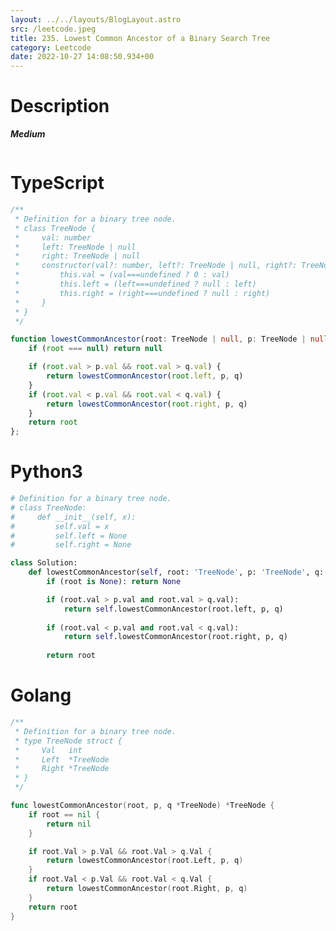 ```yaml
---
layout: ../../layouts/BlogLayout.astro 
src: /leetcode.jpeg
title: 235. Lowest Common Ancestor of a Binary Search Tree
category: Leetcode 
date: 2022-10-27 14:08:50.934+00 
---
```



# Description
***Medium***
```
```

# TypeScript
```typescript
/**
 * Definition for a binary tree node.
 * class TreeNode {
 *     val: number
 *     left: TreeNode | null
 *     right: TreeNode | null
 *     constructor(val?: number, left?: TreeNode | null, right?: TreeNode | null) {
 *         this.val = (val===undefined ? 0 : val)
 *         this.left = (left===undefined ? null : left)
 *         this.right = (right===undefined ? null : right)
 *     }
 * }
 */

function lowestCommonAncestor(root: TreeNode | null, p: TreeNode | null, q: TreeNode | null): TreeNode | null {
    if (root === null) return null

    if (root.val > p.val && root.val > q.val) {
        return lowestCommonAncestor(root.left, p, q)
    }
    if (root.val < p.val && root.val < q.val) {
        return lowestCommonAncestor(root.right, p, q)
    }
    return root
};
```
# Python3
```python
# Definition for a binary tree node.
# class TreeNode:
#     def __init__(self, x):
#         self.val = x
#         self.left = None
#         self.right = None

class Solution:
    def lowestCommonAncestor(self, root: 'TreeNode', p: 'TreeNode', q: 'TreeNode') -> 'TreeNode':
        if (root is None): return None

        if (root.val > p.val and root.val > q.val):
            return self.lowestCommonAncestor(root.left, p, q)
        
        if (root.val < p.val and root.val < q.val):
            return self.lowestCommonAncestor(root.right, p, q)
        
        return root
```

# Golang
```go
/**
 * Definition for a binary tree node.
 * type TreeNode struct {
 *     Val   int
 *     Left  *TreeNode
 *     Right *TreeNode
 * }
 */

func lowestCommonAncestor(root, p, q *TreeNode) *TreeNode {
	if root == nil {
        return nil
    }

    if root.Val > p.Val && root.Val > q.Val {
        return lowestCommonAncestor(root.Left, p, q)
    }
    if root.Val < p.Val && root.Val < q.Val {
        return lowestCommonAncestor(root.Right, p, q)
    }
    return root
}
```